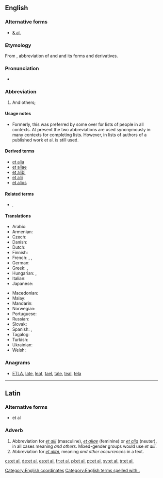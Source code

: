 ==English==

===Alternative forms===
* [[& al.]]

===Etymology===
From {{etyl|la}}, abbreviation of {{term|et||lang=la|and}} and {{term|alius|alii|lang=la|others}} and its forms and derivatives.

===Pronunciation===
* {{IPA|/ɛtˈɑːl/|/eɪˈtɑːl/}}

===Abbreviation===
{{head|en|abbreviation}}

# And others; {{non-gloss definition|to complete a list, especially of people, as authors of a published work.}}

====Usage notes====
* Formerly, this was preferred by some over {{term|etc.}} for lists of people in all contexts. At present the two abbreviations are used synonymously in many contexts for completing lists. However, in lists of authors of a published work et al. is still used.

====Derived terms====
* [[et alia]]
* [[et aliae]]
* [[et alibi]]
* [[et alii]]
* [[et alios]]

====Related terms====
* {{l|en|etc.}}, {{l|en|&c.}}

====Translations====
{{trans-top|and others}}
* Arabic: {{t-|ar|واخرون|sc=Arab}}
* Armenian: {{t-|hy|եւ այլք}}
* Czech: {{t-|cs|a další}}
* Danish: {{t-|da|og andre}}
* Dutch: {{t-|nl|en anderen}}
* Finnish: {{t-|fi|ynnä muut}}
* French: {{t+|fr|et al.}}, {{t+|fr|et coll.}}, {{t-|fr|& cie}}
* German: {{t-|de|und Andere}}
* Greek: {{t-|el|κ.ά.|tr=k.á.|sc=Grek}}, {{t-|el|και άλλοι|tr=kai álloi|sc=Grek}}
* Hungarian: {{t-|hu|és tsai.}}, {{t-|hu|et al.}}
* Italian: {{t-|it|ed altri|m}}
* Japanese: {{t+|ja|ら|tr=ra|sc=Jpan}}
{{trans-mid}}
* Macedonian: {{t-|mk|и др.|p|sc=Cyrl}}
* Malay: {{t|ms|dan lain-lain}}
* Mandarin: {{t-|cmn|等等|sc=Hani}}
* Norwegian: {{t-|no|og andre}}
* Portuguese: {{t-|pt|e outros}}
* Russian: {{t-|ru|и др.|sc=Cyrl}}
* Slovak: {{t-|sk|a ďalší}}
* Spanish: {{t-|es|y otros|m|p}}, {{t-|es|y otras|f|p}}
* Tagalog: {{t-|tl|at iba pa}}
* Turkish: {{t-|tr|ve diğerleri}}
* Ukrainian: {{t+|uk|та ін.|p|sc=Cyrl}}
* Welsh: {{t-|cy|ac eraill}}
{{trans-bottom}}

===Anagrams===
* [[ETLA#English|ETLA]], [[late#English|late]], [[leat#English|leat]], [[tael#English|tael]], [[tale#English|tale]], [[teal#English|teal]], [[tela#English|tela]]

[[Category:English coordinates]]
[[Category:English terms spelled with .]]

----

==Latin==

===Alternative forms===
* et al

===Adverb===
{{head|la|adverb|sort=et al}}

# Abbreviation for ''[[et alii#Latin|et alii]]'' (masculine), ''[[et aliae#Latin|et aliae]]'' (feminine) or ''[[et alia#Latin|et alia]]'' (neuter), in all cases meaning ''and others''. Mixed-gender groups would use ''et alii''.
# Abbreviation for ''[[et alibi]]'', meaning ''and other occurrences'' in a text.

[[cs:et al.]]
[[de:et al.]]
[[es:et al.]]
[[fr:et al.]]
[[pl:et al.]]
[[pt:et al.]]
[[sv:et al.]]
[[tr:et al.]]